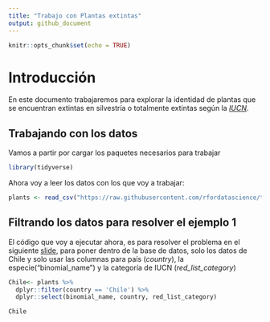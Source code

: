 ```yaml
---
title: "Trabajo con Plantas extintas"
output: github_document
---
```


```r
knitr::opts_chunk$set(echo = TRUE)
```

# Introducción

En este documento trabajaremos para explorar la identidad de plantas que se encuentran extintas en silvestría o totalmente extintas según la [*IUCN*](https://www.iucnredlist.org/).

## Trabajando con los datos

Vamos a partir por cargar los paquetes necesarios para trabajar

```r
library(tidyverse)
```

Ahora voy a leer los datos con los que voy a trabajar:

```r
plants <- read_csv("https://raw.githubusercontent.com/rfordatascience/tidytuesday/master/data/2020/2020-08-18/plants.csv")
```

## Filtrando los datos para resolver el ejemplo 1

El código que voy a ejecutar ahora, es para resolver el problema en el siguiente [slide](https://derek-corcoran-barrios.github.io/CursoProgrPres/Clase2/Clase2InvestigacionReproducible.html#29), para poner dentro de la base de datos, solo los datos de Chile y solo usar las columnas para país (*country*), la especie("binomial_name") y la categoría de IUCN (*red_list_category*)

```r
Chile<- plants %>% 
  dplyr::filter(country == 'Chile') %>% 
  dplyr::select(binomial_name, country, red_list_category)

Chile

```







